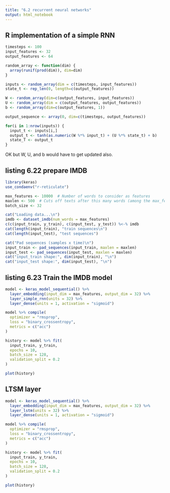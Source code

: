 ```yaml
---
title: "6.2 recurrent neural networks"
output: html_notebook
---
```


## R implementation of a simple RNN

```r
timesteps <- 100
input_features <- 32
output_features <- 64

random_array <- function(dim) {
  array(runif(prod(dim)), dim=dim)
}

inputs <- random_array(dim = c(timesteps, input_features))
state_t <- rep_len(0, length=c(output_features))

W <- random_array(dim=c(output_features, input_features))
U <- random_array(dim = c(output_features, output_features))
b <- random_array(dim=c(output_features, 1))

output_sequence <- array(0, dim=c(timesteps, output_features))

for(i in 1:nrow(inputs)) {
  input_t <- inputs[i,]
  output_t <- tanh(as.numeric(W %*% input_t) + (U %*% state_t) + b)
  state_T <- output_t
}
```

OK but W, U, and b would have to get updated also.

## listing 6.22 prepare IMDB

```r
library(keras)
use_condaenv("r-reticulate")

max_features <- 10000  # Number of words to consider as features
maxlen <- 500  # Cuts off texts after this many words (among the max_features most common words)
batch_size <- 32

cat("Loading data...\n")
imdb <- dataset_imdb(num_words = max_features)
c(c(input_train, y_train), c(input_test, y_test)) %<-% imdb 
cat(length(input_train), "train sequences\n")
cat(length(input_test), "test sequences")

cat("Pad sequences (samples x time)\n")
input_train <- pad_sequences(input_train, maxlen = maxlen)
input_test <- pad_sequences(input_test, maxlen = maxlen)
cat("input_train shape:", dim(input_train), "\n")
cat("input_test shape:", dim(input_test), "\n")
```

## listing 6.23 Train the IMDB model

```r
model <- keras_model_sequential() %>%
  layer_embedding(input_dim = max_features, output_dim = 32) %>%
  layer_simple_rnn(units = 32) %>%
  layer_dense(units = 1, activation = "sigmoid")

model %>% compile(
  optimizer = "rmsprop",
  loss = "binary_crossentropy",
  metrics = c("acc")
)

history <- model %>% fit(
  input_train, y_train,
  epochs = 10,
  batch_size = 128,
  validation_split = 0.2
)
```

```r
plot(history)
```

## LTSM layer

```r
model <- keras_model_sequential() %>% 
  layer_embedding(input_dim = max_features, output_dim = 32) %>% 
  layer_lstm(units = 32) %>% 
  layer_dense(units = 1, activation = "sigmoid")

model %>% compile(
  optimizer = "rmsprop", 
  loss = "binary_crossentropy", 
  metrics = c("acc")
)

history <- model %>% fit(
  input_train, y_train,
  epochs = 10,
  batch_size = 128,
  validation_split = 0.2
)
```

```r
plot(history)
```
